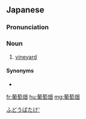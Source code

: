 ==Japanese==
{{wikipedia|lang=ja}}
{{ja-kanjitab|ぶ|どう|はたけ|k3=ばたけ|r=y}}

===Pronunciation===
{{ja-pron|ぶどうばたけ}}

===Noun===
{{ja-noun|ぶどうばたけ|hhira=ぶだうたけ}}

# [[vineyard]]

====Synonyms====
* {{ja-r|葡萄園|ぶどうえん}}

[[Category:ja:Grapevines|ふどうばたけ']]

[[fr:葡萄畑]]
[[hu:葡萄畑]]
[[mg:葡萄畑]]